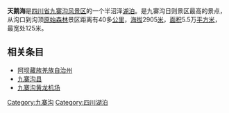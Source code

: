 {{copyedit|time=2020-05-30T02:17:07+00:00}}
{{lead section|time=2020-05-30T02:17:07+00:00}}
{{about|中国湖泊|关于英国一个意为天鹅海的城市|斯旺西}}
'''天鹅海'''是[[四川省|四川省]][[九寨沟风景区|九寨沟风景区]]的一个半沼泽[[湖泊|湖泊]]。是九寨沟日则景区最高的景点，从沟口到沟顶[[原始森林|原始森林]]景区距离有40多[[公里|公里]]，[[海拔|海拔]]2905[[米_(單位)|米]]，[[面积|面积]]5.5万[[平方米|平方米]]，最宽处125米。

==相关条目==

* [[阿坝藏族羌族自治州|阿坝藏族羌族自治州]]
* [[九寨沟县|九寨沟县]]
* [[九寨沟黄龙机场|九寨沟黄龙机场]]

{{四川小作品}}
[[Category:九寨沟|Category:九寨沟]]
[[Category:四川湖泊|Category:四川湖泊]]